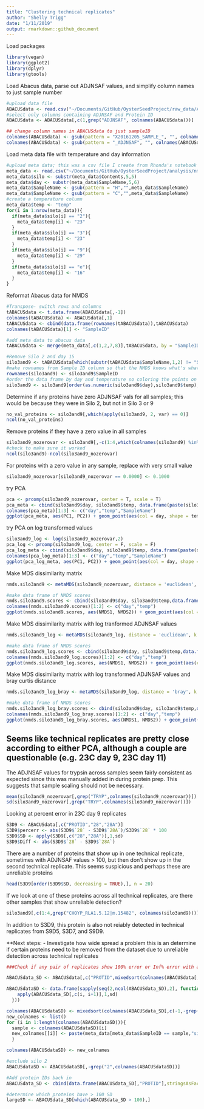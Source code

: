 ```yaml
---
title: "Clustering technical replicates"
author: "Shelly Trigg"
date: "1/11/2019"
output: rmarkdown::github_document
---
```


Load packages
```r
library(vegan)
library(ggplot2)
library(dplyr)
library(gtools)
```

Load Abacus data, parse out ADJNSAF values, and simplify column names to just sample number
```r
#upload data file
ABACUSdata <- read.csv("~/Documents/GitHub/OysterSeedProject/raw_data/ABACUS_output021417.tsv", sep = "\t", header=TRUE, stringsAsFactors = FALSE)
#select only columns containing ADJNSAF and Protein ID
ABACUSdata <- ABACUSdata[,c(1,grep("ADJNSAF", colnames(ABACUSdata)))]

## change column names in ABACUSdata to just sampleID
colnames(ABACUSdata) <- gsub(pattern = "X20161205_SAMPLE_", "", colnames(ABACUSdata))
colnames(ABACUSdata) <- gsub(pattern = "_ADJNSAF", "", colnames(ABACUSdata))
```

Load meta data file with temperature and day information
```r
#upload meta data; this was a csv file I create from Rhonda's notebook entry: https://github.com/Ellior2/Ellior2.github.io/blob/master/_posts/2017-3-11-NMDS-analysis.md
meta_data <- read.csv("~/Documents/GitHub/OysterSeedProject/analysis/nmds_R/Rhonda_new_sample_names.csv", header = TRUE, stringsAsFactors = FALSE)
meta_data$silo <- substr(meta_data$Contents,5,5)
meta_data$day <- substr(meta_data$SampleName,5,6)
meta_data$SampleName <- gsub(pattern = "H","",meta_data$SampleName)
meta_data$SampleName <- gsub(pattern = "C","",meta_data$SampleName)
#create a temperature column
meta_data$temp <- "temp"
for(i in 1:nrow(meta_data)){
  if(meta_data$silo[i] == "2"){
    meta_data$temp[i] <- "23"
  }
  if(meta_data$silo[i] == "3"){
    meta_data$temp[i] <- "23"
  }
  if(meta_data$silo[i] == "9"){
    meta_data$temp[i] <- "29"
  }
  if(meta_data$silo[i] == "e"){
    meta_data$temp[i] <- "16"
  }
}
```

Reformat Abacus data for NMDS
```r
#Transpose- switch rows and columns
tABACUSdata <- t.data.frame(ABACUSdata[,-1])
colnames(tABACUSdata) <- ABACUSdata[,1]
tABACUSdata <- cbind(data.frame(rownames(tABACUSdata)),tABACUSdata)
colnames(tABACUSdata)[1] <- "SampleID"

#add meta data to abacus data
tABACUSdata <- merge(meta_data[,c(1,2,7,8)],tABACUSdata, by = "SampleID")

#Remove Silo 2 and day 15
silo3and9 <- tABACUSdata[which(substr(tABACUSdata$SampleName,1,2) != "S2" & tABACUSdata$day != "15"),]
#make rownames from Sample ID column so that the NMDS knows what's what
rownames(silo3and9) <- silo3and9$SampleID
#order the data frame by day and temperature so coloring the points on the plot is easier
silo3and9 <- silo3and9[order(as.numeric(silo3and9$day),silo3and9$temp),]
```

Determine if any proteins have zero ADJNSAF vals for all samples; this would be because they were in Silo 2, but not in Silo 3 or 9
```r
no_val_proteins <- silo3and9[,which(apply(silo3and9, 2, var) == 0)]
ncol(no_val_proteins)
```

Remove proteins if they have a zero value in all samples
```r
silo3and9_nozerovar <- silo3and9[,-c(1:4,which(colnames(silo3and9) %in% colnames(no_val_proteins)))]
#check to make sure it worked
ncol(silo3and9)-ncol(silo3and9_nozerovar)
```

For proteins with a zero value in any sample, replace with very small value
```r
silo3and9_nozerovar[silo3and9_nozerovar == 0.0000] <- 0.1000
```

try PCA

```r
pca <- prcomp(silo3and9_nozerovar, center = T, scale = T)
pca_meta <- cbind(silo3and9$day, silo3and9$temp, data.frame(paste(silo3and9$day,silo3and9$temp, sep = "_")),pca$x)
colnames(pca_meta)[1:3] <- c("day","temp","SampleName")
ggplot(pca_meta, aes(PC1, PC2)) + geom_point(aes(col = day, shape = temp)) + theme_bw() + ggtitle("PCA of ADJNSAF values where zeros were replaced with 0.1")
```

try PCA on log transformed values
```r
silo3and9_log <- log(silo3and9_nozerovar,2)
pca_log <- prcomp(silo3and9_log, center = F, scale = F)
pca_log_meta <- cbind(silo3and9$day, silo3and9$temp, data.frame(paste(silo3and9$day,silo3and9$temp, sep = "_")),pca_log$x)
colnames(pca_log_meta)[1:3] <- c("day","temp","SampleName")
ggplot(pca_log_meta, aes(PC1, PC2)) + geom_point(aes(col = day, shape = temp)) + theme_bw() + ggtitle("PCA of log ADJNSAF values with zeros replaced with 0.1")
```

Make MDS dissimilarity matrix
```r
nmds.silo3and9 <- metaMDS(silo3and9_nozerovar, distance = 'euclidean', k = 2, trymax = 3000, autotransform = FALSE)

#make data frame of NMDS scores
nmds.silo3and9.scores <- cbind(silo3and9$day, silo3and9$temp,data.frame(scores(nmds.silo3and9)))
colnames(nmds.silo3and9.scores)[1:2] <- c("day","temp")
ggplot(nmds.silo3and9.scores, aes(NMDS1, NMDS2)) + geom_point(aes(col = day, shape = temp)) + theme_bw() + ggtitle("NMDS of ADJNSAF values with zeros replaced with 0.1")
```

Make MDS dissimilarity matrix with log tranformed ADJNSAF values
```r
nmds.silo3and9_log <- metaMDS(silo3and9_log, distance = 'euclidean', k = 2, trymax = 3000, autotransform = FALSE)

#make data frame of NMDS scores
nmds.silo3and9_log.scores <- cbind(silo3and9$day, silo3and9$temp,data.frame(scores(nmds.silo3and9_log)))
colnames(nmds.silo3and9_log.scores)[1:2] <- c("day","temp")
ggplot(nmds.silo3and9_log.scores, aes(NMDS1, NMDS2)) + geom_point(aes(col = day, shape = temp)) + theme_bw() + ggtitle("NMDS of log ADJNSAF values with zeros replaced with 0.1")
```

Make MDS dissimilarity matrix with log transformed ADJNSAF values and bray curtis distance
```r
nmds.silo3and9_log_bray <- metaMDS(silo3and9_log, distance = 'bray', k = 2, trymax = 3000, autotransform = FALSE)

#make data frame of NMDS scores
nmds.silo3and9_log_bray.scores <- cbind(silo3and9$day, silo3and9$temp,data.frame(scores(nmds.silo3and9_log_bray)))
colnames(nmds.silo3and9_log_bray.scores)[1:2] <- c("day","temp")
ggplot(nmds.silo3and9_log_bray.scores, aes(NMDS1, NMDS2)) + geom_point(aes(col = day, shape = temp)) + theme_bw() + ggtitle("bray curtis NMDS of log ADJNSAF values with zeros replaced with 0.1")
```

## Seems like technical replicates are pretty close according to either PCA, although a couple are questionable (e.g. 23C day 9, 23C day 11)

The ADJNSAF values for trypsin across samples seem fairly consistent as expected since this was manually added in during protein prep.  This suggests that sample scaling should not be necessary.

```r
mean(silo3and9_nozerovar[,grep("TRYP",colnames(silo3and9_nozerovar))])
sd(silo3and9_nozerovar[,grep("TRYP",colnames(silo3and9_nozerovar))])
```

Looking at percent error in 23C day 9 replicates
```r
S3D9 <- ABACUSdata[,c("PROTID","28","28A")]
S3D9$percerr <- abs(S3D9$`28` - S3D9$`28A`)/S3D9$`28` * 100
S3D9$SD <- apply(S3D9[,c("28","28A")],1,sd)
S3D9$Diff <- abs(S3D9$`28` - S3D9$`28A`)
```

There are a number of proteins that show up in one technical replicate, sometimes with ADJNSAF values > 100, but then don't show up in the second technical replicate. This seems suspicious and perhaps these are unreliable proteins 
```r
head(S3D9[order(S3D9$SD, decreasing = TRUE),], n = 20)
```

If we look at one of these proteins across all technical replicates, are there other samples that show unreliable detection?

```r
silo3and9[,c(1:4,grep("CHOYP_RLA1.5.12|m.15482", colnames(silo3and9)))]
```

In addition to S3D9, this protein is also not reiably detected in technical replicates from S9D5, S3D7, and S9D9. 

**Next steps:
- Investigate how wide spread a problem this is an determine if certain proteins need to be removed from the dataset due to unreliable detection across technical replicates

```r
###Check if any pair of replicates show 100% error or Inf% error with an SD of > 5; those are the potentially unrealiable proteins

ABACUSdata_SD <- ABACUSdata[,c("PROTID",mixedsort(colnames(ABACUSdata[,-1])))]

ABACUSdataSD <- data.frame(sapply(seq(2,ncol(ABACUSdata_SD),2), function(i) {
    apply(ABACUSdata_SD[,c(i, i+1)],1,sd)
  }))

colnames(ABACUSdataSD) <- mixedsort(colnames(ABACUSdata_SD[,c(-1,-grep("A",colnames(ABACUSdata_SD)))]))
new_colnames <- list()
for (i in 1:length(colnames(ABACUSdataSD))){
  sample <- colnames(ABACUSdataSD)[i]
  new_colnames[[i]] <- paste(meta_data[meta_data$SampleID == sample,"silo"],meta_data[meta_data$SampleID == sample, "day"], sep = "_")
  }

colnames(ABACUSdataSD) <- new_colnames

#exclude silo 2
ABACUSdataSD <- ABACUSdataSD[,-grep("2",colnames(ABACUSdataSD))]

#Add protein IDs back in 
ABACUSdata_SD <- cbind(data.frame(ABACUSdata_SD[,"PROTID"],stringsAsFactors = FALSE), ABACUSdataSD)

#determine which proteins have > 100 SD
largeSD <- ABACUSdata_SD[which(ABACUSdata_SD > 100),]
```
